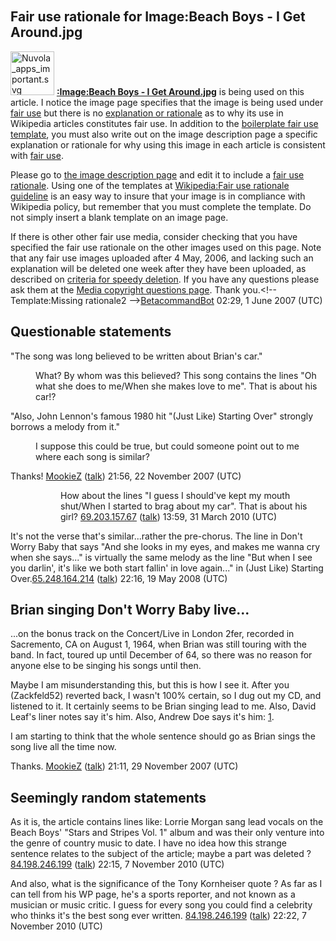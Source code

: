 <article id="6347747" title=Talk:Don't Worry Baby>
	<talkpage id="6347747" title="Talk:Don't Worry Baby">
{{WikiProjectSongs|class=stub}}
==Fair use rationale for Image:Beach Boys - I Get Around.jpg==
[[Image:Nuvola apps important.svg|70px|left]]
'''[[:Image:Beach Boys - I Get Around.jpg]]''' is being used on this article. I notice the image page specifies that the image is being used under [[Wikipedia:Fair use|fair use]] but there is no [[Wikipedia:Fair use rationale guideline|explanation or rationale]] as to why its use in Wikipedia articles constitutes fair use. In addition to the [[Wikipedia:Image copyright tags/Fair use|boilerplate fair use template]], you must also write out on the image description page a specific explanation or rationale for why using this image in each article is consistent with [[WP:FU|fair use]].

Please go to [[:Image:Beach Boys - I Get Around.jpg|the image description page]] and edit it to include a [[Wikipedia:Fair use rationale guideline |fair use rationale]]. Using one of the templates at [[Wikipedia:Fair use rationale guideline]] is an easy way to insure that your image is in compliance with Wikipedia policy, but remember that you must complete the template. Do not simply insert a blank template on an image page.

If there is other other fair use media, consider checking that you have specified the fair use rationale on the other images used on this page.  Note that any fair use images uploaded after 4 May, 2006, and lacking such an explanation will be deleted one week after they have been uploaded, as described on [[Wikipedia:Criteria for speedy deletion#Images.2FMedia|criteria for speedy deletion]]. If you have any questions please ask them at the [[Wikipedia:Media copyright questions|Media copyright questions page]]. Thank you.&lt;!-- Template:Missing rationale2 --&gt;[[User:BetacommandBot|BetacommandBot]] 02:29, 1 June 2007 (UTC)

==Questionable statements==

&quot;The song was long believed to be written about Brian's car.&quot;
:What? By whom was this believed? This song contains the lines &quot;Oh what she does to me/When she makes love to me&quot;. That is about his car!?
&quot;Also, John Lennon's famous 1980 hit &quot;(Just Like) Starting Over&quot; strongly borrows a melody from it.&quot;
:I suppose this could be true, but could someone point out to me where each song is similar?
Thanks! [[User:MookieZ|MookieZ]] ([[User talk:MookieZ|talk]]) 21:56, 22 November 2007 (UTC)

:: How about the lines &quot;I guess I should've kept my mouth shut/When I started to brag about my car&quot;.  That is about his girl? [[Special:Contributions/69.203.157.67|69.203.157.67]] ([[User talk:69.203.157.67|talk]]) 13:59, 31 March 2010 (UTC)

It's not the verse that's similar...rather the pre-chorus. The line in Don't Worry Baby that says &quot;And she looks in my eyes, and makes me wanna cry when she says...&quot; is virtually the same melody as the line &quot;But when I see you darlin', it's like we both start fallin' in love again...&quot; in (Just Like) Starting Over.[[Special:Contributions/65.248.164.214|65.248.164.214]] ([[User talk:65.248.164.214|talk]]) 22:16, 19 May 2008 (UTC)

== Brian singing Don't Worry Baby live... ==

...on the bonus track on the Concert/Live in London 2fer, recorded in Sacremento, CA on August 1, 1964, when Brian was still touring with the band. In fact, toured up until December of 64, so there was no reason for anyone else to be singing his songs until then.

Maybe I am misunderstanding this, but this is how I see it. After you (Zackfeld52) reverted back, I wasn't 100% certain, so I dug out my CD, and listened to it. It certainly seems to be Brian singing lead to me. Also, David Leaf's liner notes say it's him. Also, Andrew Doe says it's him: [http://www.btinternet.com/~bellagio/albumarchive1.html].

I am starting to think that the whole sentence should go as Brian sings the song live all the time now.

Thanks. [[User:MookieZ|MookieZ]] ([[User talk:MookieZ|talk]]) 21:11, 29 November 2007 (UTC)

== Seemingly random statements ==

As it is, the article contains lines like: Lorrie Morgan sang lead vocals on the Beach Boys' &quot;Stars and Stripes Vol. 1&quot; album and was their only venture into the genre of country music to date.
I have no idea how this strange sentence relates to the subject of the article; maybe a part was deleted ? [[Special:Contributions/84.198.246.199|84.198.246.199]] ([[User talk:84.198.246.199|talk]]) 22:15, 7 November 2010 (UTC)

And also, what is the significance of the Tony Kornheiser quote ? As far as I can tell from his WP page, he's a sports reporter, and not known as a musician or music critic. I guess for every song you could find a celebrity who thinks it's the best song ever written. [[Special:Contributions/84.198.246.199|84.198.246.199]] ([[User talk:84.198.246.199|talk]]) 22:22, 7 November 2010 (UTC)
	</talkpage>
</article>
